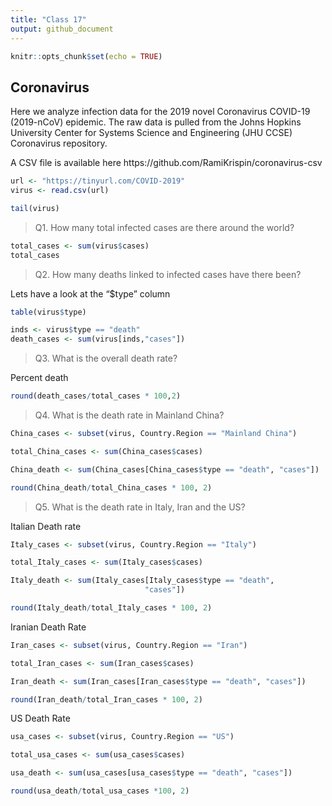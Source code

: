 ```yaml
---
title: "Class 17"
output: github_document
---
```


```r
knitr::opts_chunk$set(echo = TRUE)
```

## Coronavirus

Here we analyze infection data for the 2019 novel Coronavirus COVID-19 (2019-nCoV) epidemic. The raw data is pulled from the Johns Hopkins University Center for Systems Science and Engineering (JHU CCSE) Coronavirus repository.

A CSV file is available here https://github.com/RamiKrispin/coronavirus-csv


```r
url <- "https://tinyurl.com/COVID-2019"
virus <- read.csv(url)

tail(virus)
```




> Q1. How many total infected cases are there around the world?

```r
total_cases <- sum(virus$cases)
total_cases
```


> Q2. How many deaths linked to infected cases have there been?


Lets have a look at the "$type" column

```r
table(virus$type)
```


```r
inds <- virus$type == "death"
death_cases <- sum(virus[inds,"cases"])
```




> Q3. What is the overall death rate?

Percent death 

```r
round(death_cases/total_cases * 100,2)
```



> Q4. What is the death rate in Mainland China?


```r
China_cases <- subset(virus, Country.Region == "Mainland China")

total_China_cases <- sum(China_cases$cases)

China_death <- sum(China_cases[China_cases$type == "death", "cases"])

round(China_death/total_China_cases * 100, 2)
```


> Q5. What is the death rate in Italy, Iran and the US?

Italian Death rate

```r
Italy_cases <- subset(virus, Country.Region == "Italy")

total_Italy_cases <- sum(Italy_cases$cases)

Italy_death <- sum(Italy_cases[Italy_cases$type == "death", 
                              "cases"])

round(Italy_death/total_Italy_cases * 100, 2)
```

Iranian Death Rate

```r
Iran_cases <- subset(virus, Country.Region == "Iran")

total_Iran_cases <- sum(Iran_cases$cases)

Iran_death <- sum(Iran_cases[Iran_cases$type == "death", "cases"])

round(Iran_death/total_Iran_cases * 100, 2)
```

US Death Rate

```r
usa_cases <- subset(virus, Country.Region == "US")

total_usa_cases <- sum(usa_cases$cases)

usa_death <- sum(usa_cases[usa_cases$type == "death", "cases"])

round(usa_death/total_usa_cases *100, 2)
```


